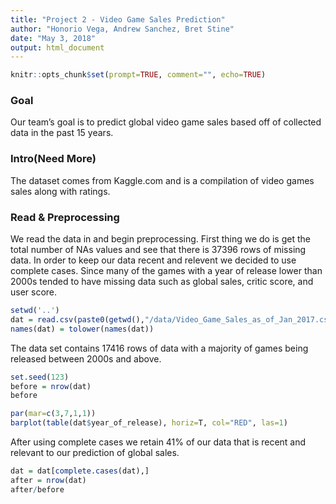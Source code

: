 ```yaml
---
title: "Project 2 - Video Game Sales Prediction"
author: "Honorio Vega, Andrew Sanchez, Bret Stine"
date: "May 3, 2018"
output: html_document
---
```

```r
knitr::opts_chunk$set(prompt=TRUE, comment="", echo=TRUE)
```

### Goal
Our team's goal is to predict global video game sales based off of collected data in the past 15 years. 

### Intro(Need More)
The dataset comes from Kaggle.com and is a compilation of video games sales along with ratings. 

### Read & Preprocessing
We read the data in and begin preprocessing. First thing we do is get the total number of NAs values and see that there is 37396 rows of missing data. In order to keep our data recent and relevent we decided to use complete cases. Since many of the games with a year of release lower than 2000s tended to have missing data such as global sales, critic score, and user score.
```r
setwd('..')
dat = read.csv(paste0(getwd(),"/data/Video_Game_Sales_as_of_Jan_2017.csv"))
names(dat) = tolower(names(dat))
```
The data set contains 17416 rows of data with a majority of games being released between 2000s and above.

```r
set.seed(123)
before = nrow(dat)
before

par(mar=c(3,7,1,1))
barplot(table(dat$year_of_release), horiz=T, col="RED", las=1)
```

After using complete cases we retain 41% of our data that is recent and relevant to our prediction of global sales. 
```r
dat = dat[complete.cases(dat),]
after = nrow(dat)
after/before
```




